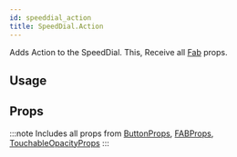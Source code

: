 ```yaml
---
id: speeddial_action
title: SpeedDial.Action
---
```



Adds Action to the SpeedDial.
This, Receive all [Fab](fab#props) props.

## Usage

## Props

:::note
Includes all props from [ButtonProps](/docs/documentation/button#props), [FABProps](/docs/documentation/fab#props), [TouchableOpacityProps](https://reactnative.dev/docs/touchableopacity#props)
:::

